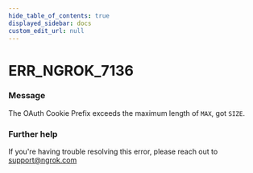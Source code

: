 ```yaml
---
hide_table_of_contents: true
displayed_sidebar: docs
custom_edit_url: null
---
```



# ERR_NGROK_7136

### Message

The OAuth Cookie Prefix exceeds the maximum length of `MAX`, got `SIZE`.

### Further help

If you're having trouble resolving this error, please reach out to [support@ngrok.com](mailto:support@ngrok.com?subject=Help%20with%20ERR_NGROK_7136)

<ErrorDetails error="err_ngrok_7136" />
